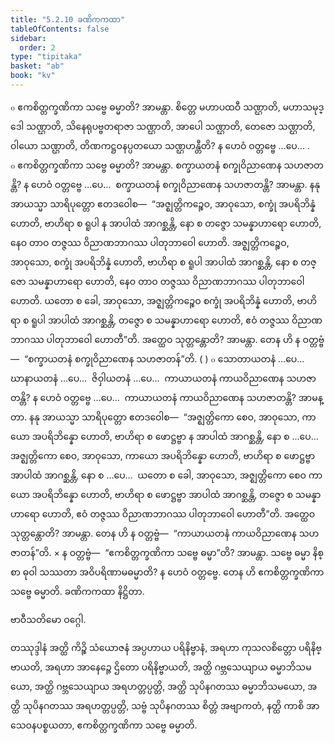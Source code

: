 ```yaml
---
title: "5.2.10 ခဏိကကထာ"
tableOfContents: false
sidebar:
  order: 2
type: "tipitaka"
basket: "ab"
book: "kv"
---
```



<DynamicBreadcrumb />

<Division number="906" book="kv">

<Paragraph number="2768" book="kv">
๐ ဧကစိတ္တက္ခဏိကာ သဗ္ဗေ ဓမ္မာတိ? အာမန္တာ. စိတ္တေ မဟာပထဝီ သဏ္ဌာတိ, မဟာသမုဒ္ဒေါ သဏ္ဌာတိ, သိနေရုပဗ္ဗတရာဇာ သဏ္ဌာတိ, အာပေါ သဏ္ဌာတိ, တေဇော သဏ္ဌာတိ, ဝါယော သဏ္ဌာတိ, တိဏကဋ္ဌဝနပ္ပတယော သဏ္ဌဟန္တီတိ? န ဟေဝံ ဝတ္တဗ္ဗေ …ပေ… .
</Paragraph>

<Paragraph number="2769" book="kv">
๐ ဧကစိတ္တက္ခဏိကာ သဗ္ဗေ ဓမ္မာတိ? အာမန္တာ. စက္ခာယတနံ စက္ခုဝိညာဏေန သဟဇာတန္တိ? န ဟေဝံ ဝတ္တဗ္ဗေ …ပေ…  စက္ခာယတနံ စက္ခုဝိညာဏေန သဟဇာတန္တိ? အာမန္တာ. နနု အာယသ္မာ သာရိပုတ္တော ဧတဒဝေါစ—  “အဇ္ဈတ္တိကဉ္စေဝ, အာဝုသော, စက္ခုံ အပရိဘိန္နံ ဟောတိ, ဗာဟိရာ စ ရူပါ န အာပါထံ အာဂစ္ဆန္တိ, နော စ တဇ္ဇော သမန္နာဟာရော ဟောတိ, နေဝ တာဝ တဇ္ဇဿ ဝိညာဏဘာဂဿ ပါတုဘာဝေါ ဟောတိ. အဇ္ဈတ္တိကဉ္စေဝ, အာဝုသော, စက္ခုံ အပရိဘိန္နံ ဟောတိ, ဗာဟိရာ စ ရူပါ အာပါထံ အာဂစ္ဆန္တိ, နော စ တဇ္ဇော သမန္နာဟာရော ဟောတိ, နေဝ တာဝ တဇ္ဇဿ ဝိညာဏဘာဂဿ ပါတုဘာဝေါ ဟောတိ. ယတော စ ခေါ, အာဝုသော, အဇ္ဈတ္တိကဉ္စေဝ စက္ခုံ အပရိဘိန္နံ ဟောတိ, ဗာဟိရာ စ ရူပါ အာပါထံ အာဂစ္ဆန္တိ, တဇ္ဇော စ သမန္နာဟာရော ဟောတိ, ဧဝံ တဇ္ဇဿ ဝိညာဏဘာဂဿ ပါတုဘာဝေါ ဟောတီ”တိ. အတ္ထေဝ သုတ္တန္တောတိ? အာမန္တာ. တေန ဟိ န ဝတ္တဗ္ဗံ—  “စက္ခာယတနံ စက္ခုဝိညာဏေန သဟဇာတန်”တိ. ( )
</Paragraph>

<Paragraph number="2770" book="kv">
๐ သောတာယတနံ …ပေ…  ဃာနာယတနံ …ပေ…  ဇိဝှါယတနံ …ပေ…  ကာယာယတနံ ကာယဝိညာဏေန သဟဇာတန္တိ? န ဟေဝံ ဝတ္တဗ္ဗေ …ပေ…  ကာယာယတနံ ကာယဝိညာဏေန သဟဇာတန္တိ? အာမန္တာ. နနု အာယသ္မာ သာရိပုတ္တော ဧတဒဝေါစ—  “အဇ္ဈတ္တိကော စေဝ, အာဝုသော, ကာယော အပရိဘိန္နော ဟောတိ, ဗာဟိရာ စ ဖောဋ္ဌဗ္ဗာ န အာပါထံ အာဂစ္ဆန္တိ, နော စ …ပေ…  အဇ္ဈတ္တိကော စေဝ, အာဝုသော, ကာယော အပရိဘိန္နော ဟောတိ, ဗာဟိရာ စ ဖောဋ္ဌဗ္ဗာ အာပါထံ အာဂစ္ဆန္တိ, နော စ …ပေ…  ယတော စ ခေါ, အာဝုသော, အဇ္ဈတ္တိကော စေဝ ကာယော အပရိဘိန္နော ဟောတိ, ဗာဟိရာ စ ဖောဋ္ဌဗ္ဗာ အာပါထံ အာဂစ္ဆန္တိ, တဇ္ဇော စ သမန္နာဟာရော ဟောတိ, ဧဝံ တဇ္ဇဿ ဝိညာဏဘာဂဿ ပါတုဘာဝေါ ဟောတီ”တိ. အတ္ထေဝ သုတ္တန္တောတိ? အာမန္တာ. တေန ဟိ န ဝတ္တဗ္ဗံ—  “ကာယာယတနံ ကာယဝိညာဏေန သဟဇာတန်”တိ.
</Paragraph>

</Division>
<Division number="907" book="kv">

<Paragraph number="2771" book="kv">
× န ဝတ္တဗ္ဗံ—  “ဧကစိတ္တက္ခဏိကာ သဗ္ဗေ ဓမ္မာ”တိ? အာမန္တာ. သဗ္ဗေ ဓမ္မာ နိစ္စာ ဓုဝါ သဿတာ အဝိပရိဏာမဓမ္မာတိ? န ဟေဝံ ဝတ္တဗ္ဗေ. တေန ဟိ ဧကစိတ္တက္ခဏိကာ သဗ္ဗေ ဓမ္မာတိ.

</Paragraph>
</Division>

<Paragraph number="2772" type="center" book="kv">
ခဏိကကထာ နိဋ္ဌိတာ.

  
ဗာဝီသတိမော ဝဂ္ဂေါ.



</Paragraph>

<Paragraph number="2773" type="center" book="kv">
တဿုဒ္ဒါနံ


</Paragraph>

<Paragraph number="2774" book="kv">
အတ္ထိ ကိဉ္စိ သံယောဇနံ အပ္ပဟာယ ပရိနိဗ္ဗာနံ, အရဟာ ကုသလစိတ္တော ပရိနိဗ္ဗာယတိ, အရဟာ အာနေဉ္ဇေ ဌိတော ပရိနိဗ္ဗာယတိ, အတ္ထိ ဂဗ္ဘသေယျာယ ဓမ္မာဘိသမယော, အတ္ထိ ဂဗ္ဘသေယျာယ အရဟတ္တပ္ပတ္တိ, အတ္ထိ သုပိနဂတဿ ဓမ္မာဘိသမယော, အတ္ထိ သုပိနဂတဿ အရဟတ္တပ္ပတ္တိ, သဗ္ဗံ သုပိနဂတဿ စိတ္တံ အဗျာကတံ, နတ္ထိ ကာစိ အာသေဝနပစ္စယတာ, ဧကစိတ္တက္ခဏိကာ သဗ္ဗေ ဓမ္မာတိ.
</Paragraph>